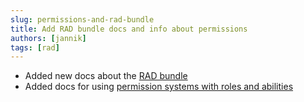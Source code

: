 ```yaml
---
slug: permissions-and-rad-bundle
title: Add RAD bundle docs and info about permissions
authors: [jannik]
tags: [rad]
---
```


- Added new docs about the [RAD bundle](../docs/package/rad)
- Added docs for using [permission systems with roles and abilities](../docs/conventions/permissions)
